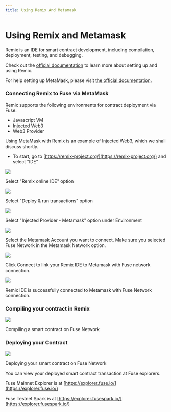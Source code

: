 ```yaml
---
title: Using Remix And Metamask
---
```

# Using Remix and Metamask

Remix is an IDE for smart contract development, including compilation, deployment, testing, and debugging.

Check out the [official documentation](https://remix-ide.readthedocs.io/en/latest/) to learn more about setting up and using Remix.

For help setting up MetaMask, please visit [the official documentation](https://metamask.zendesk.com/hc/en-us).

### Connecting Remix to Fuse via MetaMask <a href="#connecting-remix-to-gnosis-via-metamask" id="connecting-remix-to-gnosis-via-metamask"></a>

Remix supports the following environments for contract deployment via Fuse:

* Javascript VM
* Injected Web3
* Web3 Provider

Using MetaMask with Remix is an example of Injected Web3, which we shall discuss shortly.

* To start, go to [https://remix-project.org/](https://remix-project.org/) and select "IDE"




![](//img/remix-online-ide.png)
<p>Select "Remix online IDE" option</p>

![](/img/image(31).png)
<p>Select "Deploy &#x26; run transactions" option</p>

![](/img/image(12).png)<p>Select "Injected Provider - Metamask" option under Environment</p>

![](/img/image(21).png)
<p>Select the Metamask Account you want to connect. Make sure you selected Fuse Network in the Metamask Network option.</p>

![](/img/image(26).png)
<p>Click Connect to link your Remix IDE to Metamask with Fuse network connection.</p>

![](/img/connected-remix.png)
<p>Remix IDE is successfully connected to Metamask with Fuse Network connection.</p>

### Compiling your contract in Remix <a href="#compiling-your-contract-in-remix" id="compiling-your-contract-in-remix"></a>

![](/img/image(13).png)
<p>Compiling a smart contract on Fuse Network</p>

### Deploying your Contract <a href="#deploying-your-contract" id="deploying-your-contract"></a>

![](/img/image.png)<p>Deploying your smart contract on Fuse Network</p>

You can view your deployed smart contract transaction at Fuse explorers.

Fuse Mainnet Explorer is at [https://explorer.fuse.io/](https://explorer.fuse.io/)

Fuse Testnet Spark is at [https://explorer.fusespark.io/](https://explorer.fusespark.io/)
